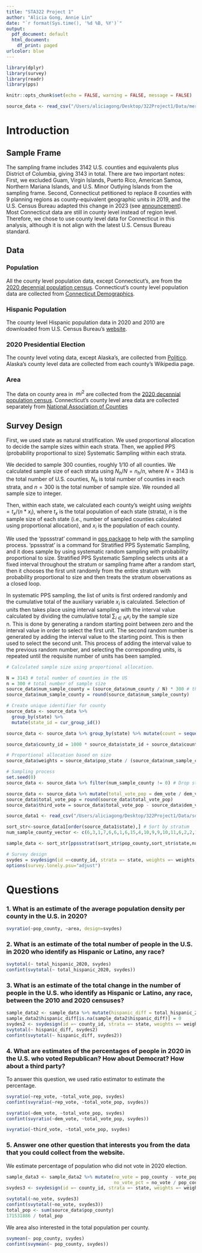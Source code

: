 ```yaml
---
title: "STA322 Project 1"
author: "Alicia Gong, Annie Lin"
date: "`r format(Sys.time(), '%d %B, %Y')`"
output:
  pdf_document: default
  html_document:
    df_print: paged
urlcolor: blue 
---
```


```r
library(dplyr)
library(survey)
library(readr)
library(pps)
```

```r
knitr::opts_chunk$set(echo = FALSE, warning = FALSE, message = FALSE)
```

```r
source_data <- read_csv("/Users/aliciagong/Desktop/322Project1/Data/merge_final_v4.csv")
```
# Introduction

## Sample Frame

The sampling frame includes 3142 U.S. counties and equivalents plus District of Columbia, giving 3143 in total. There are two important notes: First, we excluded Guam, Virgin Islands, Puerto Rico, American Samoa, Northern Mariana Islands, and U.S. Minor Outlying Islands from the sampling frame. Second, Connecticut petitioned to replace 8 counties with 9 planning regions as county-equivalent geographic units in 2019, and the U.S. Census Bureau adapted this change in 2023 (see [announcement](https://www.ctdata.org/blog/geographic-resources-for-connecticuts-new-county-equivalent-geography#:~:text=In%202019%2C%20the%20Connecticut%20Office,of%20for%20counties%2C%20this%20year.)). Most Connecticut data are still in county level instead of region level. Therefore, we chose to use county level data for Connecticut in this analysis, although it is not align with the latest U.S. Census Bureau standard. 

## Data

### Population
All the county level population data, except Connecticut's, are from the [2020 decennial population census](https://en.wikipedia.org/wiki/List_of_United_States_counties_and_county_equivalents). Connecticut's county level population data are collected from [Connecticut Demographics](https://www.connecticut-demographics.com/counties_by_population).

### Hispanic Population
The county level Hispanic population data in 2020 and 2010 are downloaded from U.S. Census Bureau's [website](https://data.census.gov/all?q=hispanic+population&g=010XX00US$0500000).

### 2020 Presidential Election
The county level voting data, except Alaska's, are collected from [Politico](https://www.politico.com/2020-election/results/). Alaska's county level data are collected from each county's Wikipedia page.

### Area
The data on county area in $\ mi^2$ are collected from the [2020 decennial population census](https://en.wikipedia.org/wiki/List_of_United_States_counties_and_county_equivalents). Connecticut's county level area data are collected separately from [National Association of Counties](https://en.wikipedia.org/wiki/List_of_United_States_counties_and_county_equivalents)

## Survey Design
First, we used state as natural stratification. We used proportional allocation to decide the sample sizes within each strata. Then, we applied PPS (probability proportional to size) Systematic Sampling within each strata. 

We decided to sample 300 counties, roughly 1/10 of all counties. We calculated sample size of each strata using $N_h / N = n_h / n$, where $N = 3143$ is the total number of U.S. counties,  $N_h$ is total number of counties in each strata, and $n = 300$ is the total number of sample size. We rounded all sample size to integer.

Then, within each state, we calculated each county's weight using $weights = t_x / (n*x_i)$, where $t_x$ is the total population of each state (strata), $n$ is the sample size of each state (i.e., number of sampled counties calculated using proportional allocation), and $x_i$ is the population of each county.

We used the 'ppssstrat' command in [pps package](https://cran.r-project.org/web/packages/pps/index.html) to help with the sampling process. 'ppssstrat' is a command for Stratified PPS Systematic Sampling, and it does sample by using systematic random sampling with probability proportional to size. Stratified PPS Systematic Sampling selects units at a fixed interval throughout the stratum or sampling frame after a random start, then it chooses the first unit randomly from the entire stratum with probability proportional to size and then treats the stratum observations as a closed loop. 

In systematic PPS sampling, the list of units is first ordered randomly and the cumulative total of the auxiliary variable $x_i$ is calculated. Selection of units then takes place using interval sampling with the interval value calculated by dividing the cumulative total $\sum_{i \in N} x_i$ by the sample size n. This is done by generating a random starting point between zero and the interval value in order to select the first unit. The second random number is generated by adding the interval value to the starting point. This is then used to select the second unit. This process of adding the interval value to the previous random number, and selecting the corresponding units, is repeated until the requisite number of units
has been sampled.

```r
# Calculated sample size using proportional allocation.

N = 3143 # total number of counties in the US
n = 300 # total number of sample size
source_data$num_sample_county = (source_data$num_county / N) * 300 # this is n_h
source_data$num_sample_county = round(source_data$num_sample_county)
```

```r
# Create unique identifier for county
source_data <- source_data %>%                                       
  group_by(state) %>%
  mutate(state_id = cur_group_id()) 

source_data <- source_data %>% group_by(state) %>% mutate(count = sequence(n())) 

source_data$county_id = 1000 * source_data$state_id + source_data$count
```

```r
# Proportional allocation based on size
source_data$weights = source_data$pop_state / (source_data$num_sample_county * source_data$pop_county)  
```

```r
# Sampling process
set.seed(0)
source_data <- source_data %>% filter(num_sample_county != 0) # Drop states that have a sample size of 0

source_data <- source_data %>% mutate(total_vote_pop = dem_vote / dem_vote_pct)
source_data$total_vote_pop = round(source_data$total_vote_pop)
source_data$third_vote = source_data$total_vote_pop - source_data$dem_vote - source_data$rep_vote

source_data1 <- read_csv("/Users/aliciagong/Desktop/322Project1/Data/source_data1.csv") # We forgot to include the area data so we added it manually to the source_data.csv.

sort_str<-source_data1[order(source_data1$state),] # Sort by stratum
num_sample_county_vector <- c(6,3,1,7,6,6,1,6,15,4,10,9,9,10,11,6,2,2,1,8,8,8,11,5,9,2,1,2,3,6,10,5,8,7,3,6,4,6,9,24,3,1,13,4,5,7,2) # Vector of the sample size of each state

sample_data <- sort_str[ppssstrat(sort_str$pop_county,sort_str$state,num_sample_county_vector),]
```

```r
# Survey design
svydes = svydesign(id =~county_id, strata =~ state, weights =~ weights, fpc = ~num_county, data = sample_data)
options(survey.lonely.psu="adjust")
```


# Questions

### 1. What is an estimate of the average population density per county in the U.S. in 2020?

```r
svyratio(~pop_county, ~area, design=svydes)
```

### 2. What is an estimate of the total number of people in the U.S. in 2020 who identify as Hispanic or Latino, any race?

```r
svytotal(~ total_hispanic_2020, svydes)
confint(svytotal(~ total_hispanic_2020, svydes))
```

### 3. What is an estimate of the total change in the number of people in the U.S. who identify as Hispanic or Latino, any race, between the 2010 and 2020 censuses?

```r
sample_data2 <- sample_data %>% mutate(hispanic_diff = total_hispanic_2020 - total_hispanic_2010)
sample_data2$hispanic_diff[is.na(sample_data2$hispanic_diff)] = 0
svydes2 <- svydesign(id =~ county_id, strata =~ state, weights =~ weights,  fpc = ~num_county, data = sample_data2)
svytotal(~ hispanic_diff, svydes2)
confint(svytotal(~ hispanic_diff, svydes2))
```

### 4. What are estimates of the percentages of people in 2020 in the U.S. who voted Republican? How about Democrat? How about a third party?

To answer this question, we used ratio estimator to estimate the percentage.

```r
svyratio(~rep_vote, ~total_vote_pop, svydes)
confint(svyratio(~rep_vote, ~total_vote_pop, svydes))
```

```r
svyratio(~dem_vote, ~total_vote_pop, svydes)
confint(svyratio(~dem_vote, ~total_vote_pop, svydes))
```
```r
svyratio(~third_vote, ~total_vote_pop, svydes)
```

### 5. Answer one other question that interests you from the data that you could collect from the website.

We estimate percentage of population who did not vote in 2020 election. 

```r
sample_data3 <- sample_data2 %>% mutate(no_vote = pop_county - vote_pop, 
                                        no_vote_pct = no_vote / pop_county)
svydes3 <- svydesign(id =~ county_id, strata =~ state, weights =~ weights, fpc = ~num_county, data = sample_data3)
```

```r
svytotal(~no_vote, svydes3)
confint(svytotal(~no_vote, svydes3))
total_pop <- sum(source_data$pop_county)
171531886 / total_pop
```

We area also interested in the total population per county.

```r
svymean(~ pop_county, svydes)
confint(svymean(~ pop_county, svydes))
```